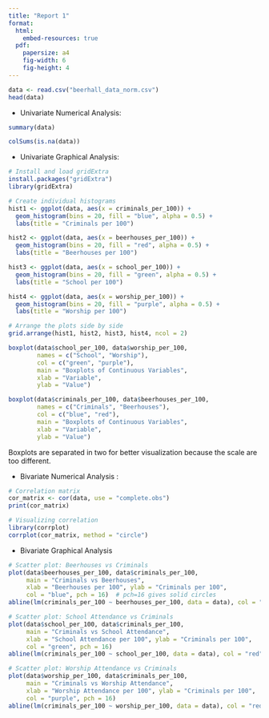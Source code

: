 ```yaml
---
title: "Report 1"
format:
  html:
    embed-resources: true
  pdf:
    papersize: a4
    fig-width: 6
    fig-height: 4
---
```


```r
data <- read.csv("beerhall_data_norm.csv")
head(data)
```

-   Univariate Numerical Analysis:

```r
summary(data)
```

```r
colSums(is.na(data))
```

-   Univariate Graphical Analysis:

```r
# Install and load gridExtra
install.packages("gridExtra")
library(gridExtra)

# Create individual histograms
hist1 <- ggplot(data, aes(x = criminals_per_100)) + 
  geom_histogram(bins = 20, fill = "blue", alpha = 0.5) +
  labs(title = "Criminals per 100")

hist2 <- ggplot(data, aes(x = beerhouses_per_100)) + 
  geom_histogram(bins = 20, fill = "red", alpha = 0.5) +
  labs(title = "Beerhouses per 100")

hist3 <- ggplot(data, aes(x = school_per_100)) + 
  geom_histogram(bins = 20, fill = "green", alpha = 0.5) +
  labs(title = "School per 100")

hist4 <- ggplot(data, aes(x = worship_per_100)) + 
  geom_histogram(bins = 20, fill = "purple", alpha = 0.5) +
  labs(title = "Worship per 100")

# Arrange the plots side by side
grid.arrange(hist1, hist2, hist3, hist4, ncol = 2)

```

```r
boxplot(data$school_per_100, data$worship_per_100,
        names = c("School", "Worship"),
        col = c("green", "purple"),
        main = "Boxplots of Continuous Variables",
        xlab = "Variable",
        ylab = "Value")

```

```r
boxplot(data$criminals_per_100, data$beerhouses_per_100,
        names = c("Criminals", "Beerhouses"),
        col = c("blue", "red"),
        main = "Boxplots of Continuous Variables",
        xlab = "Variable",
        ylab = "Value")

```

Boxplots are separated in two for better visualization because the scale are too different.

-   Bivariate Numerical Analysis :

```r
# Correlation matrix
cor_matrix <- cor(data, use = "complete.obs")
print(cor_matrix)

```

```r
# Visualizing correlation
library(corrplot)
corrplot(cor_matrix, method = "circle")  
```

-   Bivariate Graphical Analysis

```r

# Scatter plot: Beerhouses vs Criminals
plot(data$beerhouses_per_100, data$criminals_per_100, 
     main = "Criminals vs Beerhouses",
     xlab = "Beerhouses per 100", ylab = "Criminals per 100",
     col = "blue", pch = 16)  # pch=16 gives solid circles
abline(lm(criminals_per_100 ~ beerhouses_per_100, data = data), col = "red", lwd = 2)
```

```r

# Scatter plot: School Attendance vs Criminals
plot(data$school_per_100, data$criminals_per_100, 
     main = "Criminals vs School Attendance",
     xlab = "School Attendance per 100", ylab = "Criminals per 100",
     col = "green", pch = 16)
abline(lm(criminals_per_100 ~ school_per_100, data = data), col = "red", lwd = 2)
```

```r
# Scatter plot: Worship Attendance vs Criminals
plot(data$worship_per_100, data$criminals_per_100, 
     main = "Criminals vs Worship Attendance",
     xlab = "Worship Attendance per 100", ylab = "Criminals per 100",
     col = "purple", pch = 16)
abline(lm(criminals_per_100 ~ worship_per_100, data = data), col = "red", lwd = 2)


```

